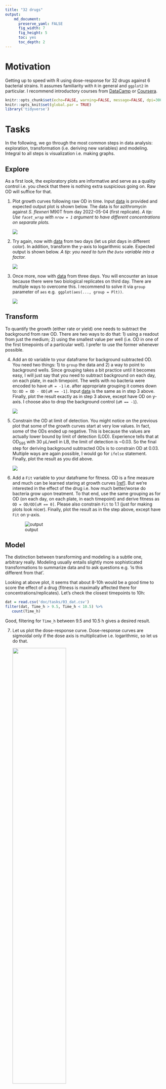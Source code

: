 ```yaml
---
title: "32 drugs"
output: 
    md_document:
      preserve_yaml: FALSE
      fig_width: 7
      fig_height: 5
      toc: yes
      toc_depth: 2
---
```


# Motivation

Getting up to speed with R using dose-response for 32 drugs against
6 bacterial strains. It assumes familiarity with `R` in general and `ggplot2`
in particular. I recommend introductory courses from
[DataCamp](https://www.datacamp.com/data-courses/r-courses) or
[Coursera](https://www.coursera.org/learn/r-programming).


```r
knitr::opts_chunk$set(echo=FALSE, warning=FALSE, message=FALSE, dpi=300)
knitr::opts_knit$set(global.par = TRUE)
library('tidyverse')
```

# Tasks

In the following, we go through the most common steps in data analysis:
exploration, transformation (i.e. deriving new variables) and modeling.
Integral to all steps is visualization i.e. making graphs. 

## Explore

As a first look, the exploratory plots are informative and serve as a quality
control i.e. you check that there is nothing extra suspicious going on. Raw OD will suffice for that.

1. Plot growth curves following raw OD in time. Input
   [data](doc/tasks/01_dat.csv) is provided and expected output plot is shown below. The data is for azithromycin against _S. flexneri_ M90T
   from day 2022-05-04 (first replicate). _A tip: Use `facet_wrap` with `nrow = 1` argument to have different concentrations on separate plots._

   ![](doc/tasks/01_out.png)

2. Try again, now with [data](doc/tasks/02_dat.csv) from two days (let us plot
   days in different color). In addition, transform the y-axis to logarithmic
   scale. Expected output is shown below. _A tip: you need to turn
   the `Date` variable into a factor._

   ![](doc/tasks/02_out.png)

3. Once more, now with [data](doc/tasks/03_dat.csv) from three days. You will
   encounter an issue because there were two biological replicates on third
   day. There are multiple ways to overcome this. I recommend to
   solve it via `group` parameter of `aes` e.g. 
   `ggplot(aes(..., group = Plt))`.

   ![](doc/tasks/03_out.png)

## Transform

To quantify the growth (either rate or yield) one needs to subtract the
background from raw OD. There are two ways to do that: 1) using a readout from
just the medium; 2) using the smallest value per well (i.e. OD in one of the
first timepoints of a particular well). I prefer to use the former whenever
possible.

4. Add an `OD` variable to your dataframe for background subtracted OD. You
   need two things: 1) to `group` the data and 2) a way to point to background
   wells. Since grouping takes a bit practice until it becomes easy, I will
   just say that you need to subtract background on each day, on each plate,
   in each timepoint. The wells with no bacteria were encoded to have `uM = -1` i.e. after appropriate grouping it comes down to: `OD = OD - OD[uM == -1]`. Input [data](doc/tasks/03_dat.csv) is the same as in step 3 above.
   Finally, plot the result exactly as in step 3 above, except have OD on y-axis. I choose also to drop the background control (`uM == -1`).

   ![](doc/tasks/04_out.png)

5. Constrain the OD at limit of detection. You might notice on the
   previous plot that some of the growth curves start at very low values. In
   fact, some of the ODs ended up negative. This is because the values are
   actually lower bound by limit of detection (LOD). Experience tells that at
   OD~595~ with 30 µL/well in LB, the limit of detection is ~0.03. So the
   final step for deriving background subtracted ODs is to constrain OD at
   0.03. Multiple ways are again possible, I would go for `ifelse` statement.
   Finally, plot the result as you did above.

   ![](doc/tasks/05_out.png)

6. Add a `Fit` variable to your dataframe for fitness. OD is a fine measure and much can be learned staring at growth curves [[ref](https://www.annualreviews.org/doi/abs/10.1146/annurev.mi.03.100149.002103)].
   But we're interested in the effect of the drug i.e. how much
   better/worse do bacteria grow upon treatment. To that end, use the same
   grouping as for OD (on each day, on each plate, in each timepoint) and
   derive fitness as `OD = OD/OD[uM == 0]`. Please also  constrain `Fit` to
   1.1 (just for making plots look nicer). Finally, plot the result as in the
   step above, except have `Fit` on y-axis.

   ![output](doc/tasks/06_out.png) 


## Model

The distinction between transforming and modeling is a subtle one, arbitrary
really. Modeling usually entails slightly more sophisticated transformations
to summarize data and to ask questions e.g. 'is this different from that'.

Looking at above plot, it seems that about 8-10h would be a good time to
score the effect of a drug (fitness is maximally affected there for
concentrations/replicates). Let's check the closest timepoints to 10h:
 
```r
dat = read.csv('doc/tasks/03_dat.csv')
filter(dat, Time_h > 9.5, Time_h < 10.5) %>%
   count(Time_h)
```

Good, filtering for `Time_h` between 9.5 and 10.5 h gives a desired result.

7. Let us plot the dose-response curve. Dose-response curves are sigmoidal only
   if the dose axis is multiplicative i.e. logarithmic, so let us do that.
    
   ![](doc/tasks/07_out.png){width=60%}


8. Now we fit a curve to this data. We have to use some equation that describes
   the curve which is clearly not linear. We cannot avoid a little bit
   background here. Looks more complicated than it is, please read about:

   - The basics of a four parameter logistic regression [4PL](doc/4pl.md)
   - [Formula interface](doc/formulaR.md), a very powerful and indispensable
     tool for modelling in R.
   - Introduction to [drc](doc/drc.md) package, a dedicated package for
     DoseResponseCurves that allows one to fit them in no time.
  
   After all this reading, one must be hyngry for data analysis. Load `drc` library and see if you can make the plot below. There is one issue though: `drm` does not know how to handle `uM = -1` --  not a real concentration anyways, encoding we used for background control --  so get rid of that before fitting.
    
   ![](doc/tasks/08_out.png){width=60%}

9. Finally. Let us propose the MIC is the concentration at which the
   azithromycin excerts 95% effect. Can you calculate that with confidence
   intervals?

10. There is one more thing. An intricacy. We have fitted and plotted (i.e.
    think about) the `x`, the concentration, in logarithmic scale, but the
    IC~50~ is in linear scale. Mostly, it does not matter much. You can see
    above, however, that the lower confidence interval is 5x lower than IC~95~
    and the upper limit is less than 2x higher. One side is 5x away, the other
    less than 2x. To fix that, one could estimate IC~50~ in log scale
    (substitute IC~50~ in the 4-parameter logistic regression with
    log(IC~50~)). One might have to take some time to think about it what that means. Luckily, `drm` makes all this easy. You fit the model exactly as
    you did before, but this time, set `fct` to `LL2.4()`. Finally, when
    calculating MIC, the confidence interval should be set to "fls" 
    (`interval = "fls"`). 

    Now the MIC (IC~95~) should be the same you got with `LL.4` (33 µM), but
    the confidence intervals are symmetric, about 2x lower and 2x higher.

# Growth rates

Some people are strong affectionados of growth-rate based estimation of drug
effect. So you might have an inclination/motivation to do just that. There are
two ways to go about it: 1) estimate the slope from a log transformed growth
curve; 2) apply a specific growth model.

Background knowledge needed to proceed:

- [Formula interface](doc/formulaR.md), which we visited already above
- [Introduction to growthrates](doc/growthrates.md) package

